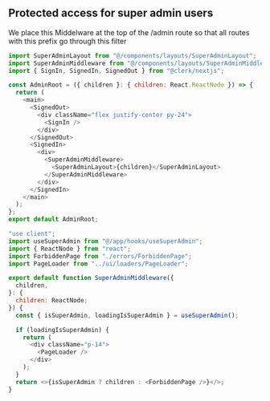## Protected access for super admin users
We place this Middelware at the top of the /admin route so that all routes with this prefix go through this filter
```js {15-17}
import SuperAdminLayout from "@/components/layouts/SuperAdminLayout";
import SuperAdminMiddleware from "@/components/layouts/SuperAdminMiddleware";
import { SignIn, SignedIn, SignedOut } from "@clerk/nextjs";

const AdminRoot = ({ children }: { children: React.ReactNode }) => {
  return (
    <main>
      <SignedOut>
        <div className="flex justify-center py-24">
          <SignIn />
        </div>
      </SignedOut>
      <SignedIn>
        <div>
          <SuperAdminMiddleware>
            <SuperAdminLayout>{children}</SuperAdminLayout>
          </SuperAdminMiddleware>
        </div>
      </SignedIn>
    </main>
  );
};
export default AdminRoot;
```

```js {11}
"use client";
import useSuperAdmin from "@/app/hooks/useSuperAdmin";
import { ReactNode } from "react";
import ForbiddenPage from "./errors/ForbiddenPage";
import PageLoader from "../ui/loaders/PageLoader";

export default function SuperAdminMiddleware({
  children,
}: {
  children: ReactNode;
}) {
  const { isSuperAdmin, loadingIsSuperAdmin } = useSuperAdmin();

  if (loadingIsSuperAdmin) {
    return (
      <div className="p-14">
        <PageLoader />
      </div>
    );
  }
  return <>{isSuperAdmin ? children : <ForbiddenPage />}</>;
}
```
